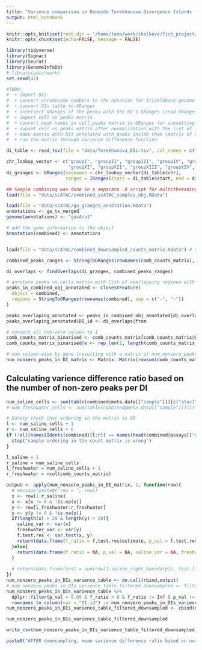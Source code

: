 ```yaml
---
title: "Varience comparison in Nadezda Terekhanova Divergence Islands (DI) by number of non-zero peaks in the DI "
output: html_notebook
---
```


```r
knitr::opts_knit$set(root.dir = "/home/tema/work/skolkovo/fish_project/")
knitr::opts_chunk$set(echo=FALSE, message = FALSE)
```

```r
library(tidyverse)
library(Signac)
library(Seurat)
library(GenomeInfoDb)
# library(patchwork)
set.seed(42)
```

```r
#TODO:
#  + import DIs 
#  + convert chromosome numbers to the notation for Stickleback genome  
#  + convert DIs table to GRanges
#  + intersect GRanges of the peaks with the DI's GRanges (read GRanges examples in docs https://bioconductor.org/packages/release/bioc/vignettes/GenomicRanges/inst/doc/GenomicRangesIntroduction.html )
#  + import cell vs peaks matrix
#  + convert peak names in cell_peaks matrix to GRanges for subsetting StringToGRanges() function
#  + subset cell vs peaks matrix after normalization with the list of intersection with DIs
#  + make matrix with DIs annotated with peaks inside them (matrix of num_nonzero_peaks_in_DI vs cells)
#  + run the matrix through varience difference function
```

```r
di_table <- read_tsv(file = "data/Terekhanova_DIs.tsv", col_names = c("chr", "start", "end", "type"))
```

```r
chr_lookup_vector <- c("groupI", "groupII", "groupIII", "groupIV", "groupV", "groupVI", "groupVII", "groupVIII", "groupIX", "groupX",
                       "groupXI", "groupXII", "groupXIII", "groupXIV", "groupXV", "groupXVI", "groupXVII", "groupXVIII", "groupXIX", "groupXX", "groupXXI")
di_granges <- GRanges(seqnames = chr_lookup_vector[di_table$chr],
                      ranges = IRanges(start = di_table$start, end = di_table$end))
```




```r
## Sample combining was done in a separate .R script for multithreading utilisation
load(file = "data/scATAC/combined_scATAC_samples_obj.RData")

load(file = "data/scATAC/ga_granges_annotation.RData")
annotations <- ga_tx_merged
genome(annotations) <- "gasAcu1"

# add the gene information to the object
Annotation(combined) <- annotations



```


```r
load(file = "data/scATAC/combined_downsampled_counts_matrix.Rdata") # comb_counts_matrix
```

```r
combined_peaks_ranges <- StringToGRanges(rownames(comb_counts_matrix), sep = c("-", "-"))
```

```r
di_overlaps <- findOverlaps(di_granges, combined_peaks_ranges)
```



```r
# annotate peaks vs cells matrix with list of overlapping regions with genes
peaks_in_combined_obj_annotated <- ClosestFeature(
  object = combined,
  regions = StringToGRanges(rownames(combined), sep = c("-", "-"))
)

peaks_overlaping_annotated <- peaks_in_combined_obj_annotated[di_overlaps@to,]
peaks_overlaping_annotated$DI_id <- di_overlaps@from

# convert all non-zero values to 1
comb_counts_matrix_binarised <- comb_counts_matrix[comb_counts_matrix@Dimnames[[1]] %in% peaks_overlaping_annotated$query_region,] # all non-zero peaks set to value 1
comb_counts_matrix_binarised@x <- rep_len(1, length(comb_counts_matrix_binarised@x))

# sum column-wise by gene (resulting with a matrix of num_nonzero_peaks_in_DI vs cells)
num_nonzero_peaks_in_DI_matrix <- Matrix::Matrix(rowsum(comb_counts_matrix_binarised, peaks_overlaping_annotated$DI_id), sparse = TRUE)
```






## Calculating varience difference ratio based on the number of non-zero peaks per DI

```r
num_saline_cells <- sum(table(combined@meta.data[["sample"]])[c("atac1", "atac2")])
# num_freshwater_cells <- sum(table(combined@meta.data[["sample"]])[c("atac3", "atac4")])

# Sanity check that ordering in the matrix is OK
l <- num_saline_cells + 1
r <- num_saline_cells + 6
if (!all(names(Idents(combined)[l:r]) == names(head(combined@assays[["ATAC"]]@fragments[[3]]@cells)))){
  stop("sample ordering in the count matrix is wrong")
}

l_saline = 1
r_saline = num_saline_cells 
l_freshwater = num_saline_cells + 1
r_freshwater = ncol(comb_counts_matrix)
```


```r
output <- apply(num_nonzero_peaks_in_DI_matrix, 1, function(row){
  # message(paste0("row = ", row))
  x <- row[1:r_saline]
  x <- x[x != 0 & !is.na(x)]
  y <- row[l_freshwater:r_freshwater]
  y <- y[y != 0 & !is.na(y)]
  if(length(x) > 20 & length(y) > 20){
    saline_var <- var(x)
    freshwater_var <- var(y)
    f.test.res <- var.test(x, y)
    return(data.frame(f_ratio = f.test.res$estimate, p_val = f.test.res$p.value, saline_var = saline_var, freshwater_var = freshwater_var))
  }else{
    return(data.frame(f_ratio = NA, p_val = NA, saline_var = NA, freshwater_var = NA))
  }
  
  # return(data.frame(test = sum(row[1:saline_right_boundary]), test.l.1 = length(row[1:saline_right_boundary]), test.l.2 = length(row[freshwater_left_boundary:freshwater_right_boundary])))
})
num_nonzero_peaks_in_DIs_varience_table <- do.call(rbind,output)
# num_nonzero_peaks_in_DIs_varience_table_filtered_downsampled <- filter(num_nonzero_peaks_in_DIs_varience_table,  p_val < 0.05 & f_ratio > 0 & f_ratio != Inf & p_val != 0)
num_nonzero_peaks_in_DIs_varience_table %>% 
  dplyr::filter(p_val < 0.05 & f_ratio > 0 & f_ratio != Inf & p_val != 0) %>% 
  rownames_to_column(var = "DI_id") -> num_nonzero_peaks_in_DIs_varience_table_filtered_downsampled
num_nonzero_peaks_in_DIs_varience_table_filtered_downsampled <- cbind(num_nonzero_peaks_in_DIs_varience_table_filtered_downsampled, di_table[as.integer(num_nonzero_peaks_in_DIs_varience_table_filtered_downsampled$DI_id),])
```

```r
num_nonzero_peaks_in_DIs_varience_table_filtered_downsampled
```


```r
write_csv(num_nonzero_peaks_in_DIs_varience_table_filtered_downsampled, file = "data/scATAC/saline_vs_freshwater_varience_table_on_balanced_matrix_with_number_of_peaks_per_DI_filtered.csv")
```

```r
paste0("AFTER downsampling, mean varience difference ratio based on number of nonzero peaks per DI: ", mean(num_nonzero_peaks_in_DIs_varience_table_filtered_downsampled$f_ratio)) 
```